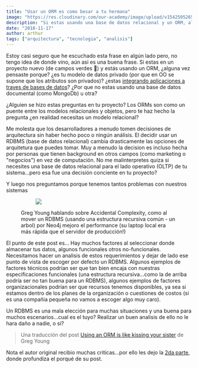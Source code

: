 ```yaml
---
title: "Usar un ORM es como besar a tu hermana"
image: "https://res.cloudinary.com/our-academy/image/upload/v1542505265/articles/event-sourcing.png"
description: "Si estas usando una base de datos relacional y un ORM, alguna vez te preguntaste analizaste por qué..si tiene tantas desventajas?  traducido de Greg Young"
date: "2018-11-17"
author: arthur
tags: ["arquitectura", "tecnologia", "analisis"]
---
```


Estoy casi seguro que he escuchado esta frase en algún lado pero, no tengo
idea de donde vino, aún asi es una buena frase. Si estas en un proyecto
nuevo (de campos verdes 🍃) y estás usando un ORM, ¿alguna vez pensaste
porque? ¿es tu modelo de datos privado (por que en OO se supone que los atributos son privados)? ¿estas [integrando aplicaciones a traves de bases de datos](https://www.enterpriseintegrationpatterns.com/patterns/messaging/SharedDataBaseIntegration.html)? ¿Por que no estas usando una base de datos documental (como MongoDb) u otra?

¿Alguien se hizo estas preguntas en tu proyecto? Los ORMs son como un puente
entre los modelos relacionales y objetos, pero te haz hecho la pregunta ¿en realidad necesitas un modelo relacional?

Me molesta que los desarrolladores a menudo tomen decisiones de arquitectura
sin haber hecho poco o ningún análisis. El decidir usar un RDBMS (base de
datos relacional) cambia drasticamente las opciones de arquitetura que
puedes tomar. Muy a menudo la decision es incluso hecha por personas que
tienen background en otros campos (como marketing o "negocios") en vez de
computación. No me malinterpretes quiza si necesites una base de datos
relacional para el lado operativo (OLTP) de tu sistema...pero esa fue una decisión conciente en tu proyecto?

Y luego nos preguntamos porque tenemos tantos problemas con nuestros
sistemas

<figure>
  <figure>
    <a href="https://www.youtube.com/watch?v=8JKjvY4etTY&t=2230s">
      <img src="http://res.cloudinary.com/our-academy/image/upload/v1/articles/event-sourcing" />
    </a>
  </figure>
  <figcaption>
    Greg Young hablando sobre Accidental Complexity, como al mover un RDBMS
    (usando una estructura recursiva común - un arbol) por Neo4j mejoro el
    performance (su laptop local era más rápida que el servidor de producción!)
  </figcaption>
</figure>

El punto de este post es... Hay muchos factores al seleccionar donde almacenar tus datos, algunos funcionales otros no-funcionales. Necesitamos hacer un analisis de estos requerimientos y dejar de lado ese punto de vista de escoger por defecto un RDBMS. Algunos ejemplos de factores técnicos podrían ser que tan bien encaja con nuestras especificaciones funcionales (una estructura recursiva...como la de arriba podría ser no tan buena para un RDBMS), algunos ejemplos de factores organizacionales podrían ser que recursos tenemos disponibles, ya sea si estamos dentro de los planes de la organización o cuestiones de costos (si es una compañia pequeña no vamos a escoger algo muy caro).

Un RDBMS es una mala elección para muchas situaciones y una buena para
muchos escenarios...cual es el tuyo? Realizar un buen analisis de ello no le
hara daño a nadie, o si?

> Una traducción del post [Using an ORM is like kissing your sister](http://codebetter.com/gregyoung/2010/02/18/using-an-orm-is-like-kissing-your-sister/) de Greg Young

Nota el autor original recibio muchas criticas...por ello les dejo la
[2da parte](http://codebetter.com/gregyoung/2010/02/19/using-an-orm-is-like-kissing-your-sister-part-2/), donde profundiza el porqué de su post.
